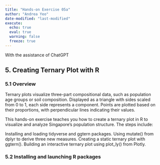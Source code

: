 ```yaml
---
title: "Hands-on Exercise 05a"
author: "Andrea Yeo"
date-modified: "last-modified"
execute:
  echo: true
  eval: true
  warning: false
  freeze: true
---
```


[With the assistance of ChatGPT]{style="font-size: 14px;"}

## 5. Creating Ternary Plot with R

### 5.1 Overview

Ternary plots visualize three-part compositional data, such as population age groups or soil composition. Displayed as a triangle with sides scaled from 0 to 1, each side represents a component. Points are plotted based on their proportions, with perpendicular lines indicating their values.

This hands-on exercise teaches you how to create a ternary plot in R to visualize and analyze Singapore’s population structure. The steps include:

Installing and loading tidyverse and ggtern packages.
Using mutate() from dplyr to derive three new measures.
Creating a static ternary plot with ggtern().
Building an interactive ternary plot using plot_ly() from Plotly.

### 5.2 Installing and launching R packages



